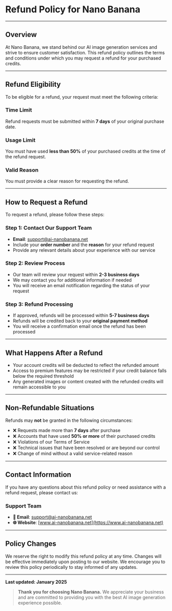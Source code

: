 # **Refund Policy for Nano Banana**

---

## **Overview**

At Nano Banana, we stand behind our AI image generation services and strive to ensure customer satisfaction. This refund policy outlines the terms and conditions under which you may request a refund for your purchased credits.

---

## **Refund Eligibility**

To be eligible for a refund, your request must meet the following criteria:

### **Time Limit**
Refund requests must be submitted within **7 days** of your original purchase date.

### **Usage Limit** 
You must have used **less than 50%** of your purchased credits at the time of the refund request.

### **Valid Reason**
You must provide a clear reason for requesting the refund.

---

## **How to Request a Refund**

To request a refund, please follow these steps:

### **Step 1: Contact Our Support Team**
- **Email**: [support@ai-nanobanana.net](mailto:support@ai-nanobanana.net)
- Include your **order number** and the **reason** for your refund request
- Provide any relevant details about your experience with our service

### **Step 2: Review Process**
- Our team will review your request within **2-3 business days**
- We may contact you for additional information if needed
- You will receive an email notification regarding the status of your request

### **Step 3: Refund Processing**
- If approved, refunds will be processed within **5-7 business days**
- Refunds will be credited back to your **original payment method**
- You will receive a confirmation email once the refund has been processed

---

## **What Happens After a Refund**

- Your account credits will be deducted to reflect the refunded amount
- Access to premium features may be restricted if your credit balance falls below the required threshold
- Any generated images or content created with the refunded credits will remain accessible to you

---

## **Non-Refundable Situations**

Refunds may **not** be granted in the following circumstances:

- ❌ Requests made more than **7 days** after purchase
- ❌ Accounts that have used **50% or more** of their purchased credits
- ❌ Violations of our Terms of Service
- ❌ Technical issues that have been resolved or are beyond our control
- ❌ Change of mind without a valid service-related reason

---

## **Contact Information**

If you have any questions about this refund policy or need assistance with a refund request, please contact us:

### **Support Team**
- **📧 Email**: [support@ai-nanobanana.net](mailto:support@ai-nanobanana.net)
- **🌐 Website**: [www.ai-nanobanana.net](https://www.ai-nanobanana.net)

---

## **Policy Changes**

We reserve the right to modify this refund policy at any time. Changes will be effective immediately upon posting to our website. We encourage you to review this policy periodically to stay informed of any updates.

---

**Last updated: January 2025**

> **Thank you for choosing Nano Banana.** We appreciate your business and are committed to providing you with the best AI image generation experience possible.